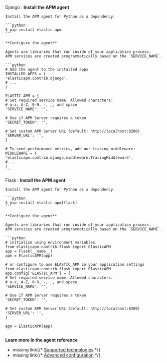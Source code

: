 


Django 
    : **Install the APM agent**

    Install the APM agent for Python as a dependency.

    ```python
    $ pip install elastic-apm
    ```

    **Configure the agent**

    Agents are libraries that run inside of your application process.
    APM services are created programmatically based on the `SERVICE_NAME`.

    ```python
    # Add the agent to the installed apps
    INSTALLED_APPS = (
    'elasticapm.contrib.django',
    # ...
    )

    ELASTIC_APM = {
    # Set required service name. Allowed characters:
    # a-z, A-Z, 0-9, -, _, and space
    'SERVICE_NAME': '',

    # Use if APM Server requires a token
    'SECRET_TOKEN': '',

    # Set custom APM Server URL (default: http://localhost:8200)
    'SERVER_URL': '',
    }

    # To send performance metrics, add our tracing middleware:
    MIDDLEWARE = (
    'elasticapm.contrib.django.middleware.TracingMiddleware',
    #...
    )
    ```

Flask 
    : **Install the APM agent**

    Install the APM agent for Python as a dependency.

    ```python
    $ pip install elastic-apm[flask]
    ```

    **Configure the agent**

    Agents are libraries that run inside of your application process.
    APM services are created programmatically based on the `SERVICE_NAME`.

    ```python
    # initialize using environment variables
    from elasticapm.contrib.flask import ElasticAPM
    app = Flask(__name__)
    apm = ElasticAPM(app)

    # or configure to use ELASTIC_APM in your application settings
    from elasticapm.contrib.flask import ElasticAPM
    app.config['ELASTIC_APM'] = {
    # Set required service name. Allowed characters:
    # a-z, A-Z, 0-9, -, _, and space
    'SERVICE_NAME': '',

    # Use if APM Server requires a token
    'SECRET_TOKEN': '',

    # Set custom APM Server URL (default: http://localhost:8200)
    'SERVER_URL': '',
    }

    apm = ElasticAPM(app)
    ```

**Learn more in the agent reference**

* <DocBadge><DocIcon size="s" type="unlink" title="missing link"/> missing link</DocBadge>{/* [Supported technologies]({book['apm-py-ref-v']}/supported-technologies.html) */}
* <DocBadge><DocIcon size="s" type="unlink" title="missing link"/> missing link</DocBadge>{/* [Advanced configuration]({book['apm-py-ref-v']}/configuration.html) */}

